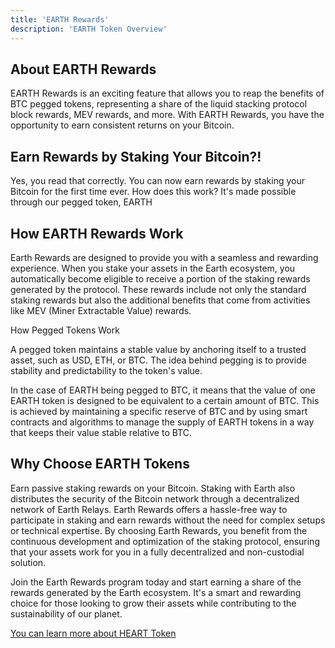 ```yaml
---
title: 'EARTH Rewards'
description: 'EARTH Token Overview'
---
```


## About EARTH Rewards

EARTH Rewards is an exciting feature that allows you to reap the benefits of BTC pegged tokens, representing a share of the liquid stacking protocol block rewards, MEV rewards, and more. With EARTH Rewards, you have the opportunity to earn consistent returns on your Bitcoin.

## Earn Rewards by Staking Your Bitcoin?!

Yes, you read that correctly. You can now earn rewards by staking your Bitcoin for the first time ever. How does this work? It's made possible through our pegged token, EARTH

## How EARTH Rewards Work

Earth Rewards are designed to provide you with a seamless and rewarding experience. When you stake your assets in the Earth ecosystem, you automatically become eligible to receive a portion of the staking rewards generated by the protocol. These rewards include not only the standard staking rewards but also the additional benefits that come from activities like MEV (Miner Extractable Value) rewards. 

How Pegged Tokens Work

A pegged token maintains a stable value by anchoring itself to a trusted asset, such as USD, ETH, or BTC. The idea behind pegging is to provide stability and predictability to the token's value. 


In the case of EARTH being pegged to BTC, it means that the value of one EARTH token is designed to be equivalent to a certain amount of BTC. This is achieved by maintaining a specific reserve of BTC and by using smart contracts and algorithms to manage the supply of EARTH tokens in a way that keeps their value stable relative to BTC.

## Why Choose EARTH Tokens

Earn passive staking rewards on your Bitcoin. Staking with Earth also distributes the security of the Bitcoin network through a decentralized network of Earth Relays. Earth Rewards offers a hassle-free way to participate in staking and earn rewards without the need for complex setups or technical expertise. By choosing Earth Rewards, you benefit from the continuous development and optimization of the staking protocol, ensuring that your assets work for you in a fully decentralized and non-custodial solution.

Join the Earth Rewards program today and start earning a share of the rewards generated by the Earth ecosystem. It's a smart and rewarding choice for those looking to grow their assets while contributing to the sustainability of our planet.

[You can learn more about HEART Token](/TOKENS/heart-token)